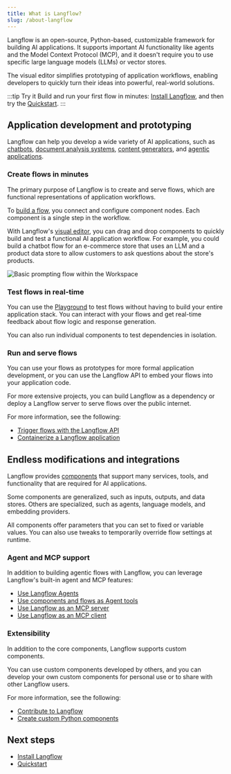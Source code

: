 ```yaml
---
title: What is Langflow?
slug: /about-langflow
---
```


Langflow is an open-source, Python-based, customizable framework for building AI applications.
It supports important AI functionality like agents and the Model Context Protocol (MCP), and it doesn't require you to use specific large language models (LLMs) or vector stores.

The visual editor simplifies prototyping of application workflows, enabling developers to quickly turn their ideas into powerful, real-world solutions.

:::tip Try it
Build and run your first flow in minutes: [Install Langflow](/get-started-installation), and then try the [Quickstart](/get-started-quickstart).
:::

## Application development and prototyping

Langflow can help you develop a wide variety of AI applications, such as [chatbots](/memory-chatbot), [document analysis systems](/document-qa), [content generators](/blog-writer), and [agentic applications](/simple-agent).

### Create flows in minutes

The primary purpose of Langflow is to create and serve flows, which are functional representations of application workflows.

To [build a flow](/concepts-flows), you connect and configure component nodes. Each component is a single step in the workflow.

With Langflow's [visual editor](/concepts-overview), you can drag and drop components to quickly build and test a functional AI application workflow.
For example, you could build a chatbot flow for an e-commerce store that uses an LLM and a product data store to allow customers to ask questions about the store's products.

![Basic prompting flow within the Workspace](/img/workspace-basic-prompting.png)

### Test flows in real-time

You can use the [Playground](/concepts-playground) to test flows without having to build your entire application stack.
You can interact with your flows and get real-time feedback about flow logic and response generation.

You can also run individual components to test dependencies in isolation.

### Run and serve flows

You can use your flows as prototypes for more formal application development, or you can use the Langflow API to embed your flows into your application code.

For more extensive projects, you can build Langflow as a dependency or deploy a Langflow server to serve flows over the public internet.

For more information, see the following:

* [Trigger flows with the Langflow API](/concepts-publish)
* [Containerize a Langflow application](/develop-application)

## Endless modifications and integrations

Langflow provides [components](/concepts-components) that support many services, tools, and functionality that are required for AI applications.

Some components are generalized, such as inputs, outputs, and data stores.
Others are specialized, such as agents, language models, and embedding providers.

All components offer parameters that you can set to fixed or variable values. You can also use tweaks to temporarily override flow settings at runtime.

### Agent and MCP support

In addition to building agentic flows with Langflow, you can leverage Langflow's built-in agent and MCP features:

* [Use Langflow Agents](/agents)
* [Use components and flows as Agent tools](/agents-tools)
* [Use Langflow as an MCP server](/mcp-server)
* [Use Langflow as an MCP client](/mcp-client)

### Extensibility

In addition to the core components, Langflow supports custom components.

You can use custom components developed by others, and you can develop your own custom components for personal use or to share with other Langflow users.

For more information, see the following:

* [Contribute to Langflow](/contributing-how-to-contribute)
* [Create custom Python components](/components-custom-components)

## Next steps

* [Install Langflow](/get-started-installation)
* [Quickstart](/get-started-quickstart)